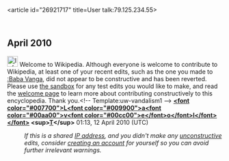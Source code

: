 <article id="26921717" title=User talk:79.125.234.55>
	<talkpage id="26921717" title="User talk:79.125.234.55">
== April 2010 ==
[[File:Information.svg|25px|alt=]] Welcome to Wikipedia. Although everyone is welcome to contribute to Wikipedia, at least one of your recent edits, such as the one you made to [[:Baba Vanga]], did not appear to be constructive and has been reverted. Please use [[Wikipedia:Sandbox|the sandbox]] for any test edits you would like to make, and read the [[Wikipedia:Welcoming committee/Welcome to Wikipedia|welcome page]] to learn more about contributing constructively to this encyclopedia. Thank you.&lt;!-- Template:uw-vandalism1 --&gt; '''[[User:Laveol|&lt;font color=&quot;#007700&quot;&gt;L&lt;font color=&quot;#009900&quot;&gt;a&lt;font color=&quot;#00aa00&quot;&gt;v&lt;font color=&quot;#00cc00&quot;&gt;e&lt;/font&gt;o&lt;/font&gt;l&lt;/font&gt;&lt;/font&gt;]] &lt;sup&gt;[[User talk:Laveol|T]]&lt;/sup&gt;''' 01:13, 12 April 2010 (UTC)
:''If this is a shared [[IP address]], and you didn't make any [[Wikipedia:vandalism|unconstructive]] edits, consider [[Wikipedia:Why create an account?|creating an account]] for yourself so you can avoid further irrelevant warnings.''
	</talkpage>
</article>
